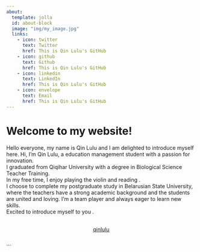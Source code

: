 ```yaml
---
about:
  template: jolla
  id: about-block
  image: "img/my_image.jpg"
  links:
    - icon: twitter
      text: Twitter
      href: This is Qin Lulu's GitHub
    - icon: github
      text: Github
      href: This is Qin Lulu's GitHub
    - icon: linkedin
      text: LinkedIn
      href: This is Qin Lulu's GitHub
    - icon: envelope
      text: Email
      href: This is Qin Lulu's GitHub
---
```


::: {#about-block}
:::

# Welcome to my website!
Hello everyone, my name is Qin Lulu and I am delighted to introduce myself here.
Hi, I’m Qin Lulu, a education management student with a passion for innovation.  
I graduated from Qiqihar University with a degree in Biological Science Teacher Training.  
In my free time, I enjoy playing the violin and reading .  
I choose to complete my postgraduate study in Belarusian State University, where the teachers have a strong academic background and the students are united and loving.
I'm a team player and always eager to learn new skills.  
Excited to introduce myself to you .
<div  style="margin: 30px; text-align: center;">
<a class="btn btn-primary" href="" role="button" target="_blank" style="padding: 15px 30px;">qinlulu</a>
</div>
```


